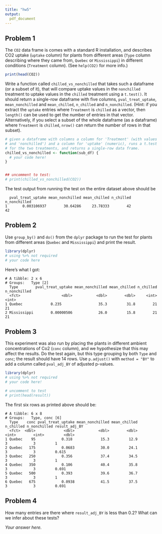 ```yaml
---
title: "hw5"
output: 
  pdf_document
---
```


## Problem 1

The `CO2` data frame is comes with a standard R installation, and describes CO2 uptake (`uptake` column) for plants from different areas (`Type` column describing where they came from, `Quebec` or `Mississippi`) in different conditions (`Treatment` column). (See `help(CO2)` for more info.)

```r
print(head(CO2))
```

Write a function called `chilled_vs_nonchilled` that takes such a dataframe (or a subset of it), that will compare uptake values in the `nonchilled` treatment to uptake values in the `chilled` treatment using a `t.test()`. It should return a single-row dataframe with five columns, `pval_treat_uptake`, `mean_nonchilled` and `mean_chilled`, `n_chilled` and `n_nonchilled`. (Hint: if you extract the `uptake` entries where `Treatment` is `chilled` as a vector, then `length()` can be used to get the number of entries in that vector. Alternatively, if you select a subset of the whole dataframe (as a dataframe) where `Treatment` is `chilled`, `nrow()` can return the number of rows in that subset).

```r
# given a dataframe with columns a column for 'Treatment' (with values of 'chilled' 
# and 'nonchilled') and a column for 'uptake' (numeric), runs a t.test on uptake values
# for the two treatments, and returns a single-row data frame.
chilled_vs_nonchilled <- function(sub_df) {
  # your code here!
}


## uncomment to test:
# print(chilled_vs_nonchilled(CO2))
```

The test output from running the test on the entire dataset above should be

```
  pval_treat_uptake mean_nonchilled mean_chilled n_chilled n_nonchilled
1       0.003106937        30.64286     23.78333        42           42
```

## Problem 2

Use `group_by()` and `do()` from the `dplyr` package to run the test for plants from different areas (`Quebec` and `Mississippi`) and print the result. 

```r
library(dplyr)
# using %>% not required
# your code here
```

Here's what I got:

```
# A tibble: 2 x 6
# Groups:   Type [2]
  Type        pval_treat_uptake mean_nonchilled mean_chilled n_chilled n_nonchilled
  <fct>                   <dbl>           <dbl>        <dbl>     <int>        <int>
1 Quebec             0.235                 35.3         31.8        21           21
2 Mississippi        0.00000506            26.0         15.8        21           21
```

## Problem 3

This experiment was also run by placing the plants in different ambient concentrations of Co2
(`conc` column), and we hypothesize that this may affect the results. Do the test again, but this
type grouping by both `Type` and `conc`; the result should have 14 rows. Use `p.adjust()` with `method = "BY"`
to add a column called `pval_adj_BY` of adjusted p-values.


```r
library(dplyr)
# using %>% not required
# your code here!

# uncomment to test
# print(head(result))
```


The first six rows as printed above should be:

```
# A tibble: 6 x 8
# Groups:   Type, conc [6]
  Type    conc pval_treat_uptake mean_nonchilled mean_chilled n_chilled n_nonchilled result_adj_BY
  <fct>  <dbl>             <dbl>           <dbl>        <dbl>     <int>        <int>         <dbl>
1 Quebec    95            0.318             15.3         12.9         3            3         1    
2 Quebec   175            0.0683            30.0         24.1         3            3         0.615
3 Quebec   250            0.356             37.4         34.5         3            3         1    
4 Quebec   350            0.106             40.4         35.8         3            3         0.691
5 Quebec   500            0.393             39.6         36.7         3            3         1    
6 Quebec   675            0.0938            41.5         37.5         3            3         0.691
```

## Problem 4

How many entries are there where `result_adj_BY` is less than 0.2? What can we infer about these tests?

*Your answer here.*
